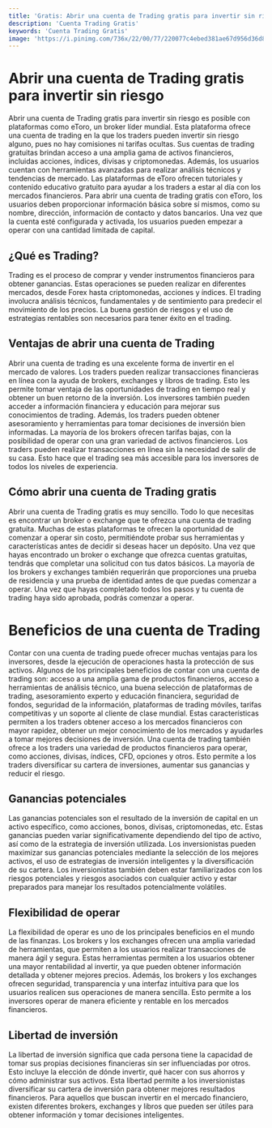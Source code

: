 ```yaml
---
title: 'Gratis: Abrir una cuenta de Trading gratis para invertir sin riesgo'
description: 'Cuenta Trading Gratis'
keywords: 'Cuenta Trading Gratis'
image: 'https://i.pinimg.com/736x/22/00/77/220077c4ebed381ae67d956d36d86518--software-tes.jpg'
---
```


# Abrir una cuenta de Trading gratis para invertir sin riesgo

Abrir una cuenta de Trading gratis para invertir sin riesgo es posible con plataformas como eToro, un broker líder mundial. Esta plataforma ofrece una cuenta de trading en la que los traders pueden invertir sin riesgo alguno, pues no hay comisiones ni tarifas ocultas. Sus cuentas de trading gratuitas brindan acceso a una amplia gama de activos financieros, incluidas acciones, índices, divisas y criptomonedas. Además, los usuarios cuentan con herramientas avanzadas para realizar análisis técnicos y tendencias de mercado. Las plataformas de eToro ofrecen tutoriales y contenido educativo gratuito para ayudar a los traders a estar al día con los mercados financieros. Para abrir una cuenta de trading gratis con eToro, los usuarios deben proporcionar información básica sobre sí mismos, como su nombre, dirección, información de contacto y datos bancarios. Una vez que la cuenta esté configurada y activada, los usuarios pueden empezar a operar con una cantidad limitada de capital.



## ¿Qué es Trading?

Trading es el proceso de comprar y vender instrumentos financieros para obtener ganancias. Estas operaciones se pueden realizar en diferentes mercados, desde Forex hasta criptomonedas, acciones y índices. El trading involucra análisis técnicos, fundamentales y de sentimiento para predecir el movimiento de los precios. La buena gestión de riesgos y el uso de estrategias rentables son necesarios para tener éxito en el trading. <ImageAdd source="https://thumbs.dreamstime.com/b/abstract-forex-chart-wallpaper-glowing-interface-investment-trade-stock-finance-analysis-concept-d-rendering-114401576.jpg"/>



## Ventajas de abrir una cuenta de Trading

Abrir una cuenta de trading es una excelente forma de invertir en el mercado de valores. Los traders pueden realizar transacciones financieras en línea con la ayuda de brokers, exchanges y libros de trading. Esto les permite tomar ventaja de las oportunidades de trading en tiempo real y obtener un buen retorno de la inversión. Los inversores también pueden acceder a información financiera y educación para mejorar sus conocimientos de trading. Además, los traders pueden obtener asesoramiento y herramientas para tomar decisiones de inversión bien informadas. La mayoría de los brokers ofrecen tarifas bajas, con la posibilidad de operar con una gran variedad de activos financieros. Los traders pueden realizar transacciones en línea sin la necesidad de salir de su casa. Esto hace que el trading sea más accesible para los inversores de todos los niveles de experiencia.



## Cómo abrir una cuenta de Trading gratis

Abrir una cuenta de Trading gratis es muy sencillo. Todo lo que necesitas es encontrar un broker o exchange que te ofrezca una cuenta de trading gratuita. Muchas de estas plataformas te ofrecen la oportunidad de comenzar a operar sin costo, permitiéndote probar sus herramientas y características antes de decidir si deseas hacer un depósito. Una vez que hayas encontrado un broker o exchange que ofrezca cuentas gratuitas, tendrás que completar una solicitud con tus datos básicos. La mayoría de los brokers y exchanges también requerirán que proporciones una prueba de residencia y una prueba de identidad antes de que puedas comenzar a operar. Una vez que hayas completado todos los pasos y tu cuenta de trading haya sido aprobada, podrás comenzar a operar.

# Beneficios de una cuenta de Trading

Contar con una cuenta de trading puede ofrecer muchas ventajas para los inversores, desde la ejecución de operaciones hasta la protección de sus activos. Algunos de los principales beneficios de contar con una cuenta de trading son: acceso a una amplia gama de productos financieros, acceso a herramientas de análisis técnico, una buena selección de plataformas de trading, asesoramiento experto y educación financiera, seguridad de fondos, seguridad de la información, plataformas de trading móviles, tarifas competitivas y un soporte al cliente de clase mundial. Estas características permiten a los traders obtener acceso a los mercados financieros con mayor rapidez, obtener un mejor conocimiento de los mercados y ayudarles a tomar mejores decisiones de inversión. Una cuenta de trading también ofrece a los traders una variedad de productos financieros para operar, como acciones, divisas, índices, CFD, opciones y otros. Esto permite a los traders diversificar su cartera de inversiones, aumentar sus ganancias y reducir el riesgo.



## Ganancias potenciales

Las ganancias potenciales son el resultado de la inversión de capital en un activo específico, como acciones, bonos, divisas, criptomonedas, etc. Estas ganancias pueden variar significativamente dependiendo del tipo de activo, así como de la estrategia de inversión utilizada. Los inversionistas pueden maximizar sus ganancias potenciales mediante la selección de los mejores activos, el uso de estrategias de inversión inteligentes y la diversificación de su cartera. Los inversionistas también deben estar familiarizados con los riesgos potenciales y riesgos asociados con cualquier activo y estar preparados para manejar los resultados potencialmente volátiles.



## Flexibilidad de operar

La flexibilidad de operar es uno de los principales beneficios en el mundo de las finanzas. Los brokers y los exchanges ofrecen una amplia variedad de herramientas, que permiten a los usuarios realizar transacciones de manera ágil y segura. Estas herramientas permiten a los usuarios obtener una mayor rentabilidad al invertir, ya que pueden obtener información detallada y obtener mejores precios. Además, los brokers y los exchanges ofrecen seguridad, transparencia y una interfaz intuitiva para que los usuarios realicen sus operaciones de manera sencilla. Esto permite a los inversores operar de manera eficiente y rentable en los mercados financieros.



## Libertad de inversión

La libertad de inversión significa que cada persona tiene la capacidad de tomar sus propias decisiones financieras sin ser influenciadas por otros. Esto incluye la elección de dónde invertir, qué hacer con sus ahorros y cómo administrar sus activos. Esta libertad permite a los inversionistas diversificar su cartera de inversión para obtener mejores resultados financieros. Para aquellos que buscan invertir en el mercado financiero, existen diferentes brokers, exchanges y libros que pueden ser útiles para obtener información y tomar decisiones inteligentes. <ImageAdd source="https://e1.pxfuel.com/desktop-wallpaper/54/721/desktop-wallpaper-inverted-colour-inverted.jpg"/>

